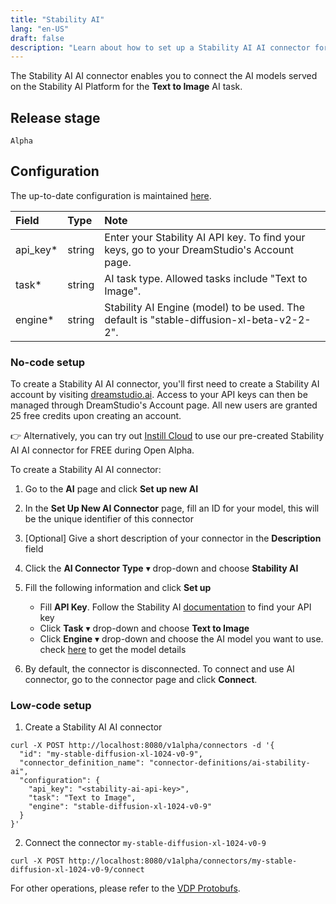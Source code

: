 ```yaml
---
title: "Stability AI"
lang: "en-US"
draft: false
description: "Learn about how to set up a Stability AI AI connector for the unstructured data pipeline tool VDP https://github.com/instill-ai/vdp"
---
```


The Stability AI AI connector enables you to connect the AI models served on the Stability AI Platform for the **Text to Image** AI task.

## Release stage

`Alpha`

## Configuration

The up-to-date configuration is maintained [here](https://github.com/instill-ai/connector-ai/blob/main/pkg/stabilityai/config/definitions.json).

| Field     | Type   | Note                                                                                       |
| :-------- | :----- | :----------------------------------------------------------------------------------------- |
| api_key\* | string | Enter your Stability AI API key. To find your keys, go to your DreamStudio's Account page. |
| task\*    | string | AI task type. Allowed tasks include "Text to Image".                                       |
| engine\*  | string | Stability AI Engine (model) to be used. The default is "stable-diffusion-xl-beta-v2-2-2".  |

### No-code setup

<InfoBlock type="info" title="Prerequisites">

To create a Stability AI AI connector, you'll first need to create a
Stability AI account by visiting [dreamstudio.ai](https://dreamstudio.ai).
Access to your API keys can then be managed through DreamStudio's Account
page. All new users are granted 25 free credits upon creating an account.

👉 Alternatively, you can try out [Instill Cloud](https://console.instill.tech)
to use our pre-created Stability AI AI connector for FREE during Open Alpha.

</InfoBlock>

To create a Stability AI AI connector:

1. Go to the **AI** page and click **Set up new AI**
2. In the **Set Up New AI Connector** page, fill an ID for your model, this will be the unique identifier of this connector
3. [Optional] Give a short description of your connector in the **Description** field
4. Click the **AI Connector Type** ▾ drop-down and choose **Stability AI**
5. Fill the following information and click **Set up**

   - Fill **API Key**. Follow the Stability AI [documentation](https://platform.stability.ai/docs/getting-started/authentication) to find your API key
   - Click **Task** ▾ drop-down and choose **Text to Image**
   - Click **Engine** ▾ drop-down and choose the AI model you want to use. check [here](https://platform.stability.ai/docs/features/api-parameters#engine) to get the model details

6. By default, the connector is disconnected. To connect and use AI connector, go to the connector page and click **Connect**.

### Low-code setup

1. Create a Stability AI AI connector

```shellscript cURL
curl -X POST http://localhost:8080/v1alpha/connectors -d '{
  "id": "my-stable-diffusion-xl-1024-v0-9",
  "connector_definition_name": "connector-definitions/ai-stability-ai",
  "configuration": {
    "api_key": "<stability-ai-api-key>",
    "task": "Text to Image",
    "engine": "stable-diffusion-xl-1024-v0-9"
  }
}'
```

2. Connect the connector `my-stable-diffusion-xl-1024-v0-9`

```shellscript cURL
curl -X POST http://localhost:8080/v1alpha/connectors/my-stable-diffusion-xl-1024-v0-9/connect
```

For other operations, please refer to the [VDP Protobufs](https://buf.build/instill-ai/protobufs).
